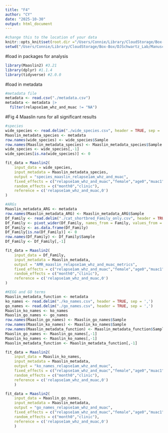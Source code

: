 ```yaml
---
title: "F4"
author: "CY"
date: "2025-10-30"
output: html_document
---
```


```r
#change this to the location of your data 
knitr::opts_knit$set(root.dir ="/Users/Connie/Library/CloudStorage/Box-Box/DJSchwartz_Lab/Manuscripts/2025_Connie_malnutrition/github/R/F4")
setwd("/Users/Connie/Library/CloudStorage/Box-Box/DJSchwartz_Lab/Manuscripts/2025_Connie_malnutrition/github/R/F4")
```
#load in packages for analysis 
```r
library(Maaslin2) #3.21
library(dplyr) #1.1.4
library(tidyverse) #2.0.0
```
#load in metadata 
```r
#metadata file
metadata <- read.csv("./metadata.csv")
metadata <- metadata |>
  filter(relapse1am_whz_and_muac != "NA")
```

#Fig 4 Maaslin runs for all significant results 
```r
#species 
wide_species <- read.delim("./wide_species.csv", header = TRUE, sep = ',')
Maaslin_metadata_species <- metadata
row.names(wide_species) <- wide_species$Sample
row.names(Maaslin_metadata_species) <- Maaslin_metadata_species$Sample
wide_species <- wide_species[,-1]
wide_species[is.na(wide_species)] <- 0

fit_data = Maaslin2(
    input_data = wide_species, 
    input_metadata = Maaslin_metadata_species, 
    output = "species_maaslin_relapse1am_whz_and_muac", 
    fixed_effects = c("relapse1am_whz_and_muac","female","age0","muac1","whz1","waz1","haz1","muacchange0to1","whzchange0to1","wazchange0to1","hazchange0to1","weightchange0to1","heightchange0to1"),
    random_effects = c("month0","clinic"),
    reference = c('relapse1am_whz_and_muac,0')
)

#ARGs
Maaslin_metadata_ARG <- metadata
row.names(Maaslin_metadata_ARG) <- Maaslin_metadata_ARG$Sample
Df_Family <- read.delim("./cat_shortbred_Family_only.csv", header = TRUE, sep = ',')
Df_Family <- pivot_wider(Df_Family, names_from = Family, values_from = Count)
Df_Family <- as.data.frame(Df_Family)
Df_Family[is.na(Df_Family)] <- 0
row.names(Df_Family) <- Df_Family$Sample
Df_Family <- Df_Family[,-1]

fit_data = Maaslin2(
    input_data = Df_Family, 
    input_metadata = Maaslin_metadata, 
    output = "AMR_maaslin_relapse1am_whz_and_muac_metrics", 
    fixed_effects = c("relapse1am_whz_and_muac","female","age0","muac1","whz1","waz1","haz1","muacchange0to1","whzchange0to1","wazchange0to1","hazchange0to1","weightchange0to1","heightchange0to1"),
    random_effects = c("month0","clinic"),
    reference = c('relapse1am_whz_and_muac,0')
)

#KEGG and GO terms
Maaslin_metadata_function <- metadata
ko_names <- read.delim("./ko_names.csv", header = TRUE, sep = ',')
go_names <- read.delim("./go_names.csv", header = TRUE, sep = ',')
Maaslin_ko_names <- ko_names
Maaslin_go_names <- go_names
row.names(Maaslin_go_names) <- Maaslin_go_names$Sample
row.names(Maaslin_ko_names) <- Maaslin_ko_names$Sample
row.names(Maaslin_metadata_function) <- Maaslin_metadata_function$Sample
Maaslin_go_names <- Maaslin_go_names[,-1]
Maaslin_ko_names <- Maaslin_ko_names[,-1]
Maaslin_metadata_function <- Maaslin_metadata_function[,-1]

fit_data = Maaslin2(
    input_data = Maaslin_ko_names, 
    input_metadata = Maaslin_metadata, 
    output = "ko_names_relapse1am_whz_and_muac", 
    fixed_effects = c("relapse1am_whz_and_muac","female","age0","muac1","whz1","waz1","haz1","muacchange0to1","whzchange0to1","wazchange0to1","hazchange0to1","weightchange0to1","heightchange0to1"),
    random_effects = c("month0","clinic"),
    reference = c('relapse1am_whz_and_muac,0')
    )

fit_data = Maaslin2(
    input_data = Maaslin_go_names, 
    input_metadata = Maaslin_metadata, 
    output = "go_names_relapse1am_whz_and_muac", 
    fixed_effects = c("relapse1am_whz_and_muac","female","age0","muac1","whz1","waz1","haz1","muacchange0to1","whzchange0to1","wazchange0to1","hazchange0to1","weightchange0to1","heightchange0to1"),
    random_effects = c("month0","clinic"),
    reference = c('relapse1am_whz_and_muac,0')
    )

```



